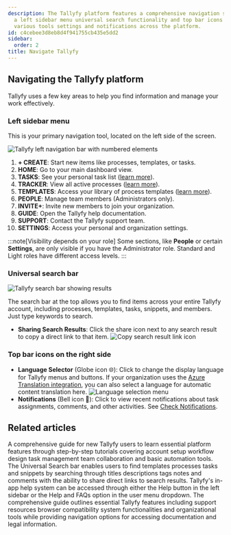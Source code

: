 ```yaml
---
description: The Tallyfy platform features a comprehensive navigation system with
  a left sidebar menu universal search functionality and top bar icons for accessing
  various tools settings and notifications across the platform.
id: c4cebee3d8eb8d4f941755cb435e5dd2
sidebar:
  order: 2
title: Navigate Tallyfy
---
```


## Navigating the Tallyfy platform

Tallyfy uses a few key areas to help you find information and manage your work effectively.

### Left sidebar menu

This is your primary navigation tool, located on the left side of the screen.

![Tallyfy left navigation bar with numbered elements](https://screenshots.tallyfy.com/tallyfy%2Fpro%2Fdesktop-light-sidebar-numerated.png)

1.  **+ CREATE**: Start new items like processes, templates, or tasks.
2.  **HOME**: Go to your main dashboard view.
3.  **TASKS**: See your personal task list ([learn more](/products/pro/tracking-and-tasks/tasks/)).
4.  **TRACKER**: View all active processes ([learn more](/products/pro/tracking-and-tasks/tracker-view/)).
5.  **TEMPLATES**: Access your library of process templates ([learn more](/products/pro/documenting/templates/)).
6.  **PEOPLE**: Manage team members (Administrators only).
7.  **INVITE+**: Invite new members to join your organization.
8.  **GUIDE**: Open the Tallyfy help documentation.
9.  **SUPPORT**: Contact the Tallyfy support team.
10. **SETTINGS**: Access your personal and organization settings.

:::note[Visibility depends on your role]
Some sections, like **People** or certain **Settings**, are only visible if you have the Administrator role. Standard and Light roles have different access levels.
:::

### Universal search bar

![Tallyfy search bar showing results](https://screenshots.tallyfy.com/tallyfy%2Fpro%2Fdesktop-light-search-bar-results.png)

The search bar at the top allows you to find items across your entire Tallyfy account, including processes, templates, tasks, snippets, and members. Just type keywords to search.

*   **Sharing Search Results**: Click the share icon next to any search result to copy a direct link to that item.
    ![Copy search result link icon](https://screenshots.tallyfy.com/tallyfy%2Fpro%2Fdesktop-light-copy-search-result-link.png)

### Top bar icons on the right side

*   **Language Selector** (Globe icon 🌐): Click to change the display language for Tallyfy menus and buttons. If your organization uses the [Azure Translation integration](/products/pro/integrations/azure-translation/), you can also select a language for automatic content translation here.
    ![Language selection menu](https://screenshots.tallyfy.com/tallyfy%2Fpro%2Fdesktop-light-change-language.png)
*   **Notifications** (Bell icon 🔔): Click to view recent notifications about task assignments, comments, and other activities. See [Check Notifications](/products/pro/tracking-and-tasks/how-can-i-view-notifications-in-tallyfy/).


## Related articles
<CardGrid>
<LinkTitleCard header="<b>Pro > Getting started</b>" href="/products/pro/tutorials/" > A comprehensive guide for new Tallyfy users to learn essential platform features through step-by-step tutorials covering account setup workflow design task management team collaboration and basic automation tools. </LinkTitleCard>
<LinkTitleCard header="<b>Miscellaneous > Universal search</b>" href="/products/pro/miscellaneous/how-to-use-tallyfys-universal-search-function/" > The Universal Search bar enables users to find templates processes tasks and snippets by searching through titles descriptions tags notes and comments with the ability to share direct links to search results. </LinkTitleCard>
<LinkTitleCard header="<b>Support > In-app user guide</b>" href="/products/pro/miscellaneous/support/how-to-access-the-tallyfy-user-guide/" > Tallyfy's in-app help system can be accessed through either the Help button in the left sidebar or the Help and FAQs option in the user menu dropdown. </LinkTitleCard>
<LinkTitleCard header="<b>Pro > Miscellaneous</b>" href="/products/pro/miscellaneous/" > The comprehensive guide outlines essential Tallyfy features including support resources browser compatibility system functionalities and organizational tools while providing navigation options for accessing documentation and legal information. </LinkTitleCard>
</CardGrid>